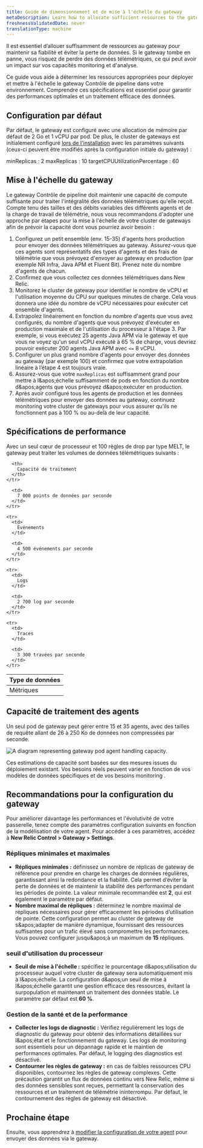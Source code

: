 ```yaml
---
title: Guide de dimensionnement et de mise à l'échelle du gateway
metaDescription: Learn how to allocate sufficient resources to the gateway to maintain its reliability.
freshnessValidatedDate: never
translationType: machine
---
```


Il est essentiel d’allouer suffisamment de ressources au gateway pour maintenir sa fiabilité et éviter la perte de données. Si le gateway tombe en panne, vous risquez de perdre des données télémétriques, ce qui peut avoir un impact sur vos capacités monitoring et d'analyse.

Ce guide vous aide à déterminer les ressources appropriées pour déployer et mettre à l'échelle le gateway Contrôle de pipeline dans votre environnement. Comprendre ces spécifications est essentiel pour garantir des performances optimales et un traitement efficace des données.

## Configuration par défaut

Par défaut, le gateway est configuré avec une allocation de mémoire par défaut de 2 Go et 1 vCPU par pod. De plus, le cluster de gateways est initialement configuré [lors de l'installation](/docs/pipeline-control/set-up-and-deploy-pipeline-control#set-up-gateway) avec les paramètres suivants (ceux-ci peuvent être modifiés après la configuration initiale du gateway) :

minReplicas : 2 maxReplicas : 10 targetCPUUtilizationPercentage : 60

## Mise à l'échelle du gateway

Le gateway Contrôle de pipeline doit maintenir une capacité de compute suffisante pour traiter l'intégralité des données télémétriques qu'elle reçoit. Compte tenu des tailles et des débits variables des différents agents et de la charge de travail de télémétrie, nous vous recommandons d'adopter une approche par étapes pour la mise à l'échelle de votre cluster de gateways afin de prévoir la capacité dont vous pourriez avoir besoin :

1. Configurez un petit ensemble (env. 15-35) d'agents hors production pour envoyer des données télémétriques au gateway. Assurez-vous que ces agents sont représentatifs des types d'agents et des frais de télémétrie que vous prévoyez d'envoyer au gateway en production (par exemple NR Infra, Java APM et Fluent Bit). Prenez note du nombre d'agents de chacun.
2. Confirmez que vous collectez ces données télémétriques dans New Relic.
3. Monitorez le cluster de gateway pour identifier le nombre de vCPU et l'utilisation moyenne du CPU sur quelques minutes de charge. Cela vous donnera une idée du nombre de vCPU nécessaires pour exécuter cet ensemble d'agents.
4. Extrapolez linéairement en fonction du nombre d'agents que vous avez configurés, du nombre d'agents que vous prévoyez d'exécuter en production maximale et de l'utilisation du processeur à l'étape 3. Par exemple, si vous exécutez 25 agents Java APM via le gateway et que vous ne voyez qu'un seul vCPU exécuté à 65 % de charge, vous devriez pouvoir exécuter 200 agents Java APM avec `<=` 8 vCPU.
5. Configurer un plus grand nombre d'agents pour envoyer des données au gateway (par exemple 100) et confirmez que votre extrapolation linéaire à l’étape 4 est toujours vraie.
6. Assurez-vous que votre `maxReplicas` est suffisamment grand pour mettre à l&amp;apos;échelle suffisamment de pods en fonction du nombre d&amp;apos;agents que vous prévoyez d&amp;apos;exécuter en production.
7. Après avoir configuré tous les agents de production et les données télémétriques pour envoyer des données au gateway, continuez monitoring votre cluster de gateways pour vous assurer qu'ils ne fonctionnent pas à 100 % ou au-delà de leur capacité.

## Spécifications de performance

Avec un seul cœur de processeur et 100 règles de drop par type MELT, le gateway peut traiter les volumes de données télémétriques suivants :

<table>
  <thead>
    <tr>
      <th>
        Type de données
      </th>

      <th>
        Capacité de traitement
      </th>
    </tr>
  </thead>

  <tbody>
    <tr>
      <td>
        Métriques
      </td>

      <td>
        7 000 points de données par seconde
      </td>
    </tr>

    <tr>
      <td>
        Événements
      </td>

      <td>
        4 500 événements par seconde
      </td>
    </tr>

    <tr>
      <td>
        Logs
      </td>

      <td>
        2 700 log par seconde
      </td>
    </tr>

    <tr>
      <td>
        Traces
      </td>

      <td>
        3 300 travées par seconde
      </td>
    </tr>
  </tbody>
</table>

## Capacité de traitement des agents

Un seul pod de gateway peut gérer entre 15 et 35 agents, avec des tailles de requête allant de 26 à 250 Ko de données non compressées par seconde.

<img title="Agent handling capacity" alt="A diagram representing gateway pod agent handling capacity." src="/images/agent-handling-capacity.webp" />

<Callout variant="tip">Ces estimations de capacité sont basées sur des mesures issues du déploiement existant. Vos besoins réels peuvent varier en fonction de vos modèles de données spécifiques et de vos besoins monitoring .</Callout>

## Recommandations pour la configuration du gateway

Pour améliorer davantage les performances et l'évolutivité de votre passerelle, tenez compte des paramètres configuration suivants en fonction de la modélisation de votre agent. Pour accéder à ces paramètres, accédez à **New Relic Control &gt; Gateway &gt; Settings**.

### Répliques minimales et maximales

* **Répliques minimales :** définissez un nombre de réplicas de gateway de référence pour prendre en charge les charges de données régulières, garantissant ainsi la redondance et la fiabilité. Cela permet d’éviter la perte de données et de maintenir la stabilité des performances pendant les périodes de pointe. La valeur minimale recommandée est **2**, qui est également le paramètre par défaut.
* **Nombre maximal de répliques :** déterminez le nombre maximal de répliques nécessaires pour gérer efficacement les périodes d’utilisation de pointe. Cette configuration permet au cluster de gateway de s&amp;apos;adapter de manière dynamique, fournissant des ressources suffisantes pour un trafic élevé sans compromettre les performances. Vous pouvez configurer jusqu&amp;apos;à un maximum de **15** répliques.

### seuil d'utilisation du processeur

* **Seuil de mise à l'échelle :** spécifiez le pourcentage d&amp;apos;utilisation du processeur auquel votre cluster de gateway sera automatiquement mis à l&amp;apos;échelle. La configuration d&amp;apos;un seuil de mise à l&amp;apos;échelle garantit une gestion efficace des ressources, évitant la surpopulation et maintenant un traitement des données stable. Le paramètre par défaut est **60 %**.

### Gestion de la santé et de la performance

* **Collecter les logs de diagnostic :** Vérifiez régulièrement les logs de diagnostic du gateway pour obtenir des informations détaillées sur l&amp;apos;état et le fonctionnement du gateway. Les logs de monitoring sont essentiels pour un dépannage rapide et le maintien de performances optimales. Par défaut, le logging des diagnostics est désactivé.
* **Contourner les règles de gateway :** en cas de faibles ressources CPU disponibles, contournez les règles de gateway complexes. Cette précaution garantit un flux de données continu vers New Relic, même si des données sensibles sont reçues, permettant la conservation des ressources et un traitement de télémétrie ininterrompu. Par défaut, le contournement des règles de gateway est désactivé.

## Prochaine étape

Ensuite, vous apprendrez à [modifier la configuration de votre agent](/docs/new-relic-control/pipeline-control/modify-agent-configuration) pour envoyer des données via le gateway.